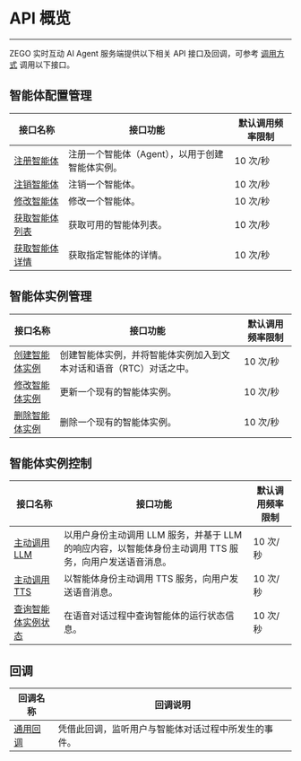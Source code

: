 # API 概览

---

ZEGO 实时互动 AI Agent 服务端提供以下相关 API 接口及回调，可参考 [调用方式](./Accessing%20Server%20APIs.mdx) 调用以下接口。

## 智能体配置管理

| 接口名称                                                            | 接口功能           | 默认调用频率限制 |
| ------------------------------------------------------------------- | ------------------ | ---------------- |
| [注册智能体](./Agent%20Configuration%20Management/Register%20Agent.mdx)                |注册一个智能体（Agent），以用于创建智能体实例。       | 10 次/秒         |
| [注销智能体](./Agent%20Configuration%20Management/Unregister%20Agent.mdx)                | 注销一个智能体。           | 10 次/秒         |
| [修改智能体](./Agent%20Configuration%20Management/Update%20Agent.mdx)                | 修改一个智能体。          | 10 次/秒         |
| [获取智能体列表](./Agent%20Configuration%20Management/List%20Agents.mdx)     | 获取可用的智能体列表。       | 10 次/秒         |
| [获取智能体详情](./Agent%20Configuration%20Management/Query%20Agents.mdx)     | 获取指定智能体的详情。       | 10 次/秒         |

## 智能体实例管理

| 接口名称                                                            | 接口功能           | 默认调用频率限制 |
| ------------------------------------------------------------------- | ------------------ | ---------------- |
| [创建智能体实例](./Agent%20Instance%20Management/Create%20Agent%20instance.mdx) | 创建智能体实例，并将智能体实例加入到文本对话和语音（RTC）对话之中。 | 10 次/秒         |
| [修改智能体实例](./Agent%20Instance%20Management/Update%20Agent%20instance.mdx)       | 更新一个现有的智能体实例。 | 10 次/秒         |
| [删除智能体实例](./Agent%20Instance%20Management/Delete%20Agent%20instance.mdx)       | 删除一个现有的智能体实例。 | 10 次/秒         |

## 智能体实例控制

| 接口名称                                                            | 接口功能           | 默认调用频率限制 |
| ------------------------------------------------------------------- | ------------------ | ---------------- |
| [主动调用 LLM](./Agent%20Instance%20Control/Send%20Agent%20instance%20LLM.mdx)               | 以用户身份主动调用 LLM 服务，并基于 LLM 的响应内容，以智能体身份主动调用 TTS 服务，向用户发送语音消息。      | 10 次/秒         |
| [主动调用 TTS](./Agent%20Instance%20Control/Send%20Agent%20instance%20TTS.mdx)               | 以智能体身份主动调用 TTS 服务，向用户发送语音消息。     | 10 次/秒         |
| [查询智能体实例状态](./Agent%20Instance%20Control/Query%20Agent%20instance%20status.mdx)               | 在语音对话过程中查询智能体的运行状态信息。     | 10 次/秒         |

## 回调

| 回调名称 | 回调说明 |
| -------- | -------- |
| [通用回调](./Callbacks/General%20Callback.mdx)         |   凭借此回调，监听用户与智能体对话过程中所发生的事件。       |